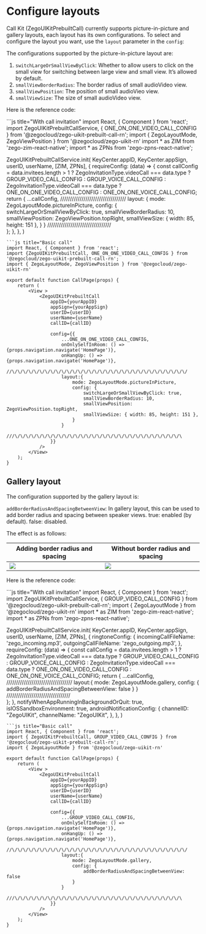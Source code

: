 # Configure layouts


Call Kit (ZegoUIKitPrebuiltCall) currently supports picture-in-picture and gallery layouts, each layout has its own configurations. 
To select and configure the layout you want, use the `layout` parameter in the `config`:

The configurations supported by the picture-in-picture layout are:

1. `switchLargeOrSmallViewByClick`: Whether to allow users to click on the small view for switching between large view and small view. It’s allowed by default.
2. `smallViewBorderRadius`: The border radius of small audioVideo view.
3. `smallViewPosition`: The position of small audioVieo view.
4. `smallViewSize`: The size of small audioVideo view.


Here is the reference code:

<CodeGroup>
```js title="With call invitation"
import React, { Component } from 'react';
import ZegoUIKitPrebuiltCallService, { ONE_ON_ONE_VIDEO_CALL_CONFIG } from '@zegocloud/zego-uikit-prebuilt-call-rn';
import { ZegoLayoutMode, ZegoViewPosition } from '@zegocloud/zego-uikit-rn'
import * as ZIM from 'zego-zim-react-native';
import * as ZPNs from 'zego-zpns-react-native';

ZegoUIKitPrebuiltCallService.init(
    KeyCenter.appID,
    KeyCenter.appSign,
    userID,
    userName,
    [ZIM, ZPNs],
    {
        requireConfig: (data) => {
            const callConfig =
                data.invitees.length > 1
                    ? ZegoInvitationType.videoCall === data.type
                        ? GROUP_VIDEO_CALL_CONFIG
                        : GROUP_VOICE_CALL_CONFIG
                    : ZegoInvitationType.videoCall === data.type
                        ? ONE_ON_ONE_VIDEO_CALL_CONFIG
                        : ONE_ON_ONE_VOICE_CALL_CONFIG;
            return {
                ...callConfig,
                //\/\/\/\/\/\/\/\/\/\/\/\/\/\/\/\/\/\/\/\/\/\/\/\/\/\/\/\/\/\/\/\/
                layout: {
                    mode: ZegoLayoutMode.pictureInPicture,
                    config: {
                        switchLargeOrSmallViewByClick: true,
                        smallViewBorderRadius: 10,
                        smallViewPosition: ZegoViewPosition.topRight,
                        smallViewSize: { width: 85, height: 151 },
                    }
                }
                ///\/\/\/\/\/\/\/\/\/\/\/\/\/\/\/\/\/\/\/\/\/\/\/\/\/\/\/\/\/\/\
            };
        },
    },
)
```
```js title="Basic call"
import React, { Component } from 'react';
import {ZegoUIKitPrebuiltCall, ONE_ON_ONE_VIDEO_CALL_CONFIG } from '@zegocloud/zego-uikit-prebuilt-call-rn';
import { ZegoLayoutMode, ZegoViewPosition } from '@zegocloud/zego-uikit-rn'

export default function CallPage(props) {
    return (
        <View >
            <ZegoUIKitPrebuiltCall
                appID={yourAppID}
                appSign={yourAppSign}
                userID={userID}
                userName={userName}
                callID={callID}
                
                config={{
                    ...ONE_ON_ONE_VIDEO_CALL_CONFIG,
                    onOnlySelfInRoom: () => {props.navigation.navigate('HomePage')},
                    onHangUp: () => {props.navigation.navigate('HomePage')},
                    //\/\/\/\/\/\/\/\/\/\/\/\/\/\/\/\/\/\/\/\/\/\/\/\/\/\/\/\/\/\/\/\/
                    layout:{
                        mode: ZegoLayoutMode.pictureInPicture,
                        config: {
                            switchLargeOrSmallViewByClick: true,
                            smallViewBorderRadius: 10,
                            smallViewPosition: ZegoViewPosition.topRight,
                            smallViewSize: { width: 85, height: 151 },
                        }
                    }
                    ///\/\/\/\/\/\/\/\/\/\/\/\/\/\/\/\/\/\/\/\/\/\/\/\/\/\/\/\/\/\/\
                }}
            />
        </View>
    );
}
```
</CodeGroup>

## Gallery layout

The configuration supported by the gallery layout is:

`addBorderRadiusAndSpacingBetweenView`: In gallery layout, this can be used to add border radius and spacing between speaker views. true: enabled (by default). false: disabled. 


The effect is as follows:

| Adding border radius and spacing                        | Without border radius and spacing                            |
| ------------------------------------------------------- | ------------------------------------------------------------ |
| <Frame width="200" height="auto" caption=""><img src="https://doc-media.zego.im/sdk-doc/Pics/ZegoUIKit/conference/6.png" /></Frame> | <Frame width="200" height="auto" caption=""><img src="https://doc-media.zego.im/sdk-doc/Pics/ZegoUIKit/conference/6_false.png" /></Frame> |

Here is the reference code:

<CodeGroup>
```js title="With call invitation"
import React, { Component } from 'react';
import ZegoUIKitPrebuiltCallService, { GROUP_VIDEO_CALL_CONFIG } from '@zegocloud/zego-uikit-prebuilt-call-rn';
import { ZegoLayoutMode } from '@zegocloud/zego-uikit-rn'
import * as ZIM from 'zego-zim-react-native';
import * as ZPNs from 'zego-zpns-react-native';

ZegoUIKitPrebuiltCallService.init(
    KeyCenter.appID,
    KeyCenter.appSign,
    userID,
    userName,
    [ZIM, ZPNs],
    {
        ringtoneConfig: {
            incomingCallFileName: 'zego_incoming.mp3',
            outgoingCallFileName: 'zego_outgoing.mp3',
        },
        requireConfig: (data) => {
            const callConfig =
                data.invitees.length > 1
                    ? ZegoInvitationType.videoCall === data.type
                        ? GROUP_VIDEO_CALL_CONFIG
                        : GROUP_VOICE_CALL_CONFIG
                    : ZegoInvitationType.videoCall === data.type
                        ? ONE_ON_ONE_VIDEO_CALL_CONFIG
                        : ONE_ON_ONE_VOICE_CALL_CONFIG;
            return {
                ...callConfig,
                //\/\/\/\/\/\/\/\/\/\/\/\/\/\/\/\/\/\/\/\/\/\/\/\/\/\/\/\/\/\/\/\/
                layout:{
                    mode: ZegoLayoutMode.gallery,
                    config: {
                        addBorderRadiusAndSpacingBetweenView: false
                    }
                }
                ///\/\/\/\/\/\/\/\/\/\/\/\/\/\/\/\/\/\/\/\/\/\/\/\/\/\/\/\/\/\/\
            };
        },
        notifyWhenAppRunningInBackgroundOrQuit: true,
        isIOSSandboxEnvironment: true,
        androidNotificationConfig: {
            channelID: "ZegoUIKit",
            channelName: "ZegoUIKit",
        },
    },
)
```
```js title="Basic call"
import React, { Component } from 'react';
import { ZegoUIKitPrebuiltCall, GROUP_VIDEO_CALL_CONFIG } from '@zegocloud/zego-uikit-prebuilt-call-rn';
import { ZegoLayoutMode } from '@zegocloud/zego-uikit-rn'

export default function CallPage(props) {
    return (
        <View >
            <ZegoUIKitPrebuiltCall
                appID={yourAppID}
                appSign={yourAppSign}
                userID={userID}
                userName={userName}
                callID={callID}
                
                config={{
                    ...GROUP_VIDEO_CALL_CONFIG,
                    onOnlySelfInRoom: () => {props.navigation.navigate('HomePage')},
                    onHangUp: () => {props.navigation.navigate('HomePage')},
                    //\/\/\/\/\/\/\/\/\/\/\/\/\/\/\/\/\/\/\/\/\/\/\/\/\/\/\/\/\/\/\/\/
                    layout:{
                        mode: ZegoLayoutMode.gallery,
                        config: {
                            addBorderRadiusAndSpacingBetweenView: false
                        }
                    }
                    ///\/\/\/\/\/\/\/\/\/\/\/\/\/\/\/\/\/\/\/\/\/\/\/\/\/\/\/\/\/\/\
                }}
            />
        </View>
    );
}
```
</CodeGroup>
